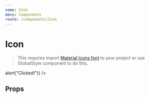 ```yaml
---
name: Icon
menu: Components
route: /components/Icon
---
```



# Icon

> This requires import [Material Icons font](https://google.github.io/material-design-icons/#icon-font-for-the-web) to your project or use GlobalStyle component to do this.

<Playground>
    <Icon icon="favorite" size={50} color="default" />
    <Icon icon="directions_bike" size={50} color="accent" />
    <Icon icon="sports_esports" size={50} color="primary" onClick={() => alert("Clicked!")} />
</Playground>

## Props

<Props of={Icon} />
